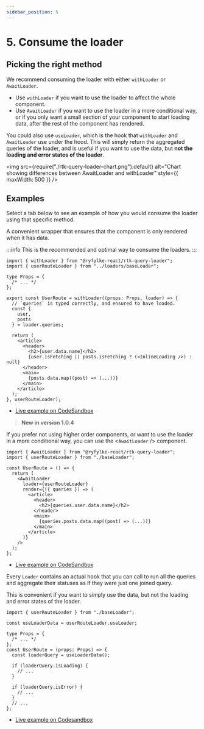 ```yaml
---
sidebar_position: 5
---
```



# 5. Consume the loader

## Picking the right method

We recommend consuming the loader with either `withLoader` or `AwaitLoader`.

- Use `withLoader` if you want to use the loader to affect the whole component.
- Use `AwaitLoader` if you want to use the loader in a more conditional way, or if you only want a small section of your component to start loading data, after the rest of the component has rendered.

You could also use `useLoader`, which is the hook that `withLoader` and `AwaitLoader` use under the hood. This will simply return the aggregated queries of the loader, and is useful if you want to use the data, but **not the loading and error states of the loader**.

<img
  src={require("./rtk-query-loader-chart.png").default}
  alt="Chart showing differences between AwaitLoader and withLoader"
  style={{ maxWidth: 500 }}
/>

## Examples

Select a tab below to see an example of how you would consume the loader using that specific method.

<Tabs groupId="method" queryString>
  <TabItem label="withLoader" value="withLoader" default>

A convenient wrapper that ensures that the component is only rendered when it has data.

:::info
This is the recommended and optimal way to consume the loaders.
:::

```tsx {8-26}
import { withLoader } from "@ryfylke-react/rtk-query-loader";
import { userRouteLoader } from "../loaders/baseLoader";

type Props = {
  /* ... */
};

export const UserRoute = withLoader((props: Props, loader) => {
  // `queries` is typed correctly, and ensured to have loaded.
  const {
    user,
    posts
  } = loader.queries;

  return (
    <article>
      <header>
        <h2>{user.data.name}</h2>
        {user.isFetching || posts.isFetching ? (<InlineLoading />) : null}
      </header>
      <main>
        {posts.data.map((post) => (...))}
      </main>
    </article>
  );
}, userRouteLoader);
```

<ul>
  <li>
    <a
      href="https://codesandbox.io/s/ryfylke-react-rtk-query-loader-withloader-example-pzgqkf?file=/src/App.tsx"
      target="_blank"
    >
      Live example on CodeSandbox
    </a>
  </li>
</ul>

  </TabItem>

  <TabItem label="<AwaitLoader>" value="load">

> **New in version 1.0.4**

If you prefer not using higher order components, or want to use the loader in a more conditional way, you can use the &lt;`AwaitLoader` /&gt; component.

```tsx {6-18}
import { AwaitLoader } from "@ryfylke-react/rtk-query-loader";
import { userRouteLoader } from "./baseLoader";

const UserRoute = () => {
  return (
    <AwaitLoader
      loader={userRouteLoader}
      render={({ queries }) => (
        <article>
          <header>
            <h2>{queries.user.data.name}</h2>
          </header>
          <main>
            {queries.posts.data.map((post) => (...))}
          </main>
        </article>
      )}
    />
  );
};
```

<ul>
  <li>
    <a
      href="https://codesandbox.io/s/ryfylke-react-rtk-query-loader-awaitloader-example-l6vjn3?file=/src/App.tsx"
      target="_blank"
    >
      Live example on CodeSandbox
    </a>
  </li>
</ul>

  </TabItem>
  <TabItem label="useLoader" value="useLoader">

Every `Loader` contains an actual hook that you can call to run all the queries and aggregate their statuses as if they were just one joined query.

This is convenient if you want to simply use the data, but not the loading and error states of the loader.

```tsx {3,9}
import { userRouteLoader } from "./baseLoader";

const useLoaderData = userRouteLoader.useLoader;

type Props = {
  /* ... */
};
const UserRoute = (props: Props) => {
  const loaderQuery = useLoaderData();

  if (loaderQuery.isLoading) {
    // ...
  }

  if (loaderQuery.isError) {
    // ...
  }
  // ...
};
```

<ul>
<li>

[Live example on Codesandbox](https://codesandbox.io/s/ryfylke-react-rtk-query-loader-useloader-example-qysfvt?file=/src/App.tsx)

</li>
</ul>
  </TabItem>
</Tabs>
